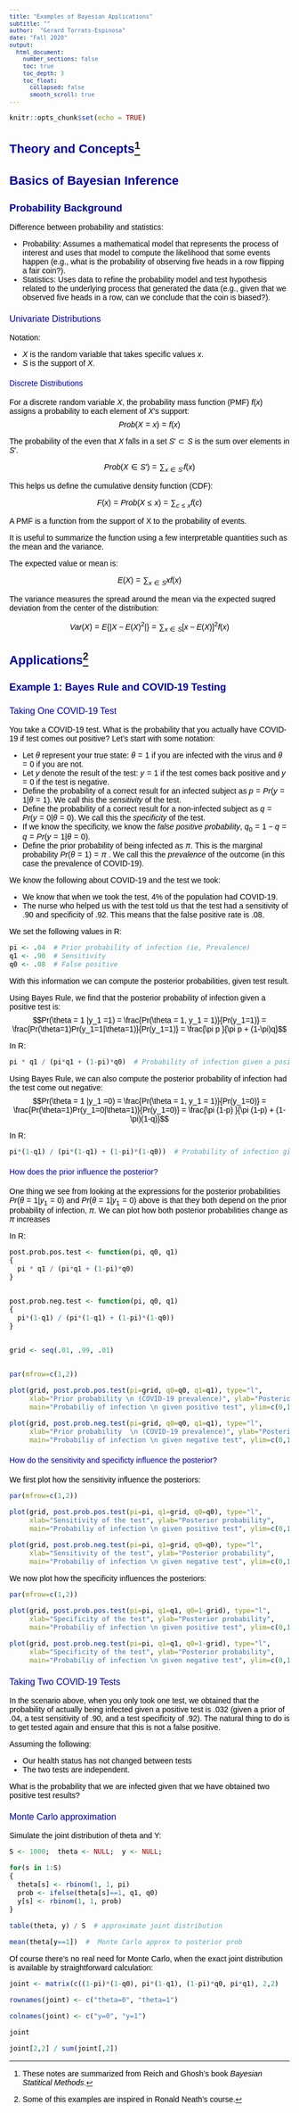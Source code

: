 ```yaml
---
title: "Examples of Bayesian Applications"
subtitle: ""
author:  "Gerard Torrats-Espinosa"
date: "Fall 2020"
output:
  html_document:
    number_sections: false
    toc: true
    toc_depth: 3
    toc_float:
      collapsed: false
      smooth_scroll: true
---
```


<style type="text/css">

h1.title { /* Title */
    font-size: 24px;
    color: DarkBlue;
    font-weight: bold;
    font-style: normal;
}
h3.subtitle { /* Subtitle */
    font-size: 20px;
    color: DarkBlue;
    font-weight: normal;
    font-style: normal;
}
h4.author { /* Author */
    font-size: 16px;
    color: Black;
    font-weight: normal;
    font-style: normal;
}
h4.date { /* Date */
    font-size: 14px;
    color: Black;
    font-weight: normal;
    font-style: italic;
}


h1 { /* Header 1 */
    font-size: 22px;
    color: DarkBlue;
    font-weight: bold; <!-- this could be:  font-weight: bold -->
    font-style: normal;
}
h2 { /* Header 2 */
    font-size: 18px;
    color: DarkBlue;
    font-weight: bold;
    font-style: normal;
}
h3 { /* Header 3 */
    font-size: 16px;
    color: DarkBlue;
    font-weight: normal;
    font-style: normal;
}
h4 { /* Header 4 */
    font-size: 14px;
    color: DarkBlue;
    font-weight: normal;
    font-style: normal;
}
h5 { /* Header 5 */
    font-size: 14px;
    color: Black;
    font-weight: normal;
    font-style: normal;
}


body{ /* Normal  */
      font-size: 14px;
       color: Black;
      font-family: "Arial", Times, serif;
  }



blockquote {
    padding: 10px 20px;
    margin: 0 0 20px;
    font-size: 14px;
    color: DarkBlue;
    border-left: 5px solid #eee;
}


td {  /* Table  */
  font-size: 8px;
}


code.r{ /* Code block */
    font-size: 12px;
}
pre { /* Code block - determines code spacing between lines */
    font-size: 12px;
}
</style>


```r
knitr::opts_chunk$set(echo = TRUE)
```


# Theory and Concepts^[These notes are summarized from Reich and Ghosh's book *Bayesian Statitical Methods*.]

# Basics of Bayesian Inference

## Probability Background

Difference between probability and statistics:

- Probability: Assumes a mathematical model that represents the process of interest and uses that model to compute the likelihood that some events happen (e.g., what is the probability of observing five heads in a row flipping a fair coin?).
- Statistics: Uses data to refine the probability model and test hypothesis related to the underlying process that generated the data (e.g., given that we observed five heads in a row, can we conclude that the coin is biased?).

### Univariate Distributions

Notation:

-  $X$ is the random variable that takes specific values $x$.
- $S$ is the support of $X$.

#### Discrete Distributions

For a discrete random variable $X$, the probability mass function (PMF) $f(x)$ assigns a probability to each element of $X$'s support:
$$Prob(X=x) = f(x)$$

The probability of the even that $X$ falls in a set $S' \subset S$ is the sum over elements in $S'$.

$$Prob(X \in S') = \sum_{x \in S'}  f(x) $$

This helps us define the cumulative density function (CDF):

$$F(x) = Prob(X \leq x) = \sum_{c \leq x} f(c) $$

A PMF is a function from the support of X to the probability of events. 

It is useful to summarize the function using a few interpretable quantities such as the mean and the variance.

The expected value or mean is:

$$ E(X) = \sum_{x \in S} x f(x)$$
 
The variance measures the spread around the mean via the expected suqred deviation from the center of the distribution:

$$Var(X) = E \{ |X-E(X)^2| \} = \sum_{x \in S} [x - E(X)]^2 f(x)$$

# Applications^[Some of this examples are inspired in Ronald Neath's course.]




## Example 1: Bayes Rule and COVID-19 Testing

### Taking One COVID-19 Test


You take a COVID-19 test. What is the probability that you actually have COVID-19 if test comes out positive? Let's start with some notation:

- Let $\theta$ represent your true state: $\theta = 1$ if you are infected with the virus and $\theta = 0$ if you are not. 
- Let $y$ denote the result of the test: $y = 1$ if the test comes back positive and $y = 0$ if the test is negative.
- Define the probability of a correct result for an infected subject as $p = Pr(y=1|\theta=1)$. We call this the *sensitivity* of the test.
- Define the probability of a correct result for a non-infected subject as $q = Pr(y=0|\theta=0)$. We call this the *specificity* of the test.
- If we know the specificity, we know the *false positive probability*, $q_0 = 1 - q = q = Pr(y=1|\theta=0)$.
- Define the prior probability of being infected as $\pi$. This is the marginal probability $Pr(\theta = 1) = \pi$ . We call this the *prevalence* of the outcome (in this case the prevalence of COVID-19).

We know the following about COVID-19 and the test we took:

- We know that when we took the test, 4% of the population had COVID-19.
- The nurse who helped us with the test told us that the test had a sensitivity of .90 and specificity of .92. This means that the false positive rate is .08.

We set the following values in R:
```r
pi <- .04  # Prior probability of infection (ie, Prevalence)
q1 <- .90  # Sensitivity
q0 <- .08  # False positive
```


With this information we can compute the posterior probabilities, given test result. 


Using Bayes Rule, we find that the posterior probability of infection given a positive test is:
$$Pr(\theta = 1 |y_1 =1) = \frac{Pr(\theta = 1, y_1 = 1)}{Pr(y_1=1)} = \frac{Pr(\theta=1)Pr(y_1=1|\theta=1)}{Pr(y_1=1)} = \frac{\pi p }{\pi p + (1-\pi)q}$$

In R: 
```r

pi * q1 / (pi*q1 + (1-pi)*q0)  # Probability of infection given a positive test result

```

Using Bayes Rule, we can also compute the posterior probability of infection had the test come out negative:
$$Pr(\theta = 1 |y_1 =0) = \frac{Pr(\theta = 1, y_1 = 1)}{Pr(y_1=0)} = \frac{Pr(\theta=1)Pr(y_1=0|\theta=1)}{Pr(y_1=0)} = \frac{\pi (1-p) }{\pi (1-p) + (1-\pi)(1-q)}$$

In R: 

```r

pi*(1-q1) / (pi*(1-q1) + (1-pi)*(1-q0))  # Probability of infection given a negative test result
```

#### How does the prior influence the posterior?

One thing we see from looking at the expressions for the posterior probabilities $Pr(\theta = 1 |y_1 =0)$ and $Pr(\theta =1 |y_1 =0)$ above is that they both depend on the prior probability of infection, $\pi$. We can plot how both posterior probabilities change as $\pi$ increases


In R:

```r
post.prob.pos.test <- function(pi, q0, q1)
{
  pi * q1 / (pi*q1 + (1-pi)*q0)
}


post.prob.neg.test <- function(pi, q0, q1)
{
  pi*(1-q1) / (pi*(1-q1) + (1-pi)*(1-q0))
}


grid <- seq(.01, .99, .01)


par(mfrow=c(1,2)) 

plot(grid, post.prob.pos.test(pi=grid, q0=q0, q1=q1), type="l", 
     xlab="Prior probability \n (COVID-19 prevalence)", ylab="Posterior probability", 
     main="Probabiliy of infection \n given positive test", ylim=c(0,1))

plot(grid, post.prob.neg.test(pi=grid, q0=q0, q1=q1), type="l", 
     xlab="Prior probability  \n (COVID-19 prevalence)", ylab="Posterior probability", 
     main="Probabiliy of infection \n given negative test", ylim=c(0,1))
```

#### How do the sensitivity and specificty influence the posterior?

We first plot how the sensitivity influence the posteriors:


```r
par(mfrow=c(1,2))

plot(grid, post.prob.pos.test(pi=pi, q1=grid, q0=q0), type="l", 
     xlab="Sensitivity of the test", ylab="Posterior probability", 
     main="Probabiliy of infection \n given positive test", ylim=c(0,1))

plot(grid, post.prob.neg.test(pi=pi, q1=grid, q0=q0), type="l",
     xlab="Sensitivity of the test", ylab="Posterior probability", 
     main="Probabiliy of infection \n given negative test", ylim=c(0,1))


```

We now plot how the specificity influences the posteriors:


```r
par(mfrow=c(1,2))

plot(grid, post.prob.pos.test(pi=pi, q1=q1, q0=1-grid), type="l", 
     xlab="Specificity of the test", ylab="Posterior probability", 
     main="Probabiliy of infection \n given positive test", ylim=c(0,1))

plot(grid, post.prob.neg.test(pi=pi, q1=q1, q0=1-grid), type="l",
     xlab="Specificity of the test", ylab="Posterior probability", 
     main="Probabiliy of infection \n given negative test", ylim=c(0,1))


```
 
 

### Taking Two COVID-19 Tests

In the scenario above, when you only took one test, we obtained that the probability of actually being infected given a positive test is .032 (given a prior of .04, a test sensitivity of .90, and a test specificity of .92). The natural thing to do is to get tested again and ensure that this is not a false positive. 

Assuming the following:

- Our health status has not changed between tests
- The two tests are independent.

What is the probability that we are infected given that we have obtained two positive test results?



### Monte Carlo approximation 
Simulate the joint distribution of theta and Y:
```r

S <- 1000;  theta <- NULL;  y <- NULL;

for(s in 1:S)
{
  theta[s] <- rbinom(1, 1, pi)
  prob <- ifelse(theta[s]==1, q1, q0)
  y[s] <- rbinom(1, 1, prob)
}

table(theta, y) / S  # approximate joint distribution

mean(theta[y==1])  #  Monte Carlo approx to posterior prob
```


Of course there's no real need for Monte Carlo, when the exact  joint distribution is available by straightforward calculation:
```r

joint <- matrix(c((1-pi)*(1-q0), pi*(1-q1), (1-pi)*q0, pi*q1), 2,2)

rownames(joint) <- c("theta=0", "theta=1")

colnames(joint) <- c("y=0", "y=1")

joint

joint[2,2] / sum(joint[,2])
```

